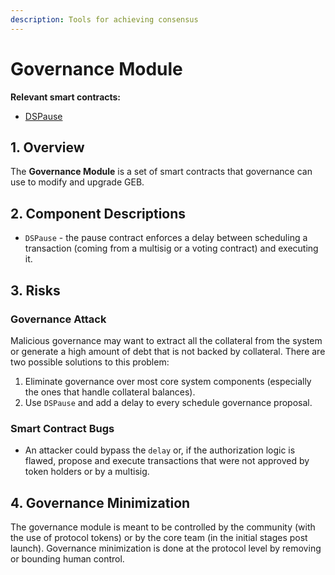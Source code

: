 ```yaml
---
description: Tools for achieving consensus
---
```


# Governance Module

**Relevant smart contracts:**

* [DSPause](https://github.com/reflexer-labs/ds-pause/blob/master/src/pause.sol)

## 1. Overview

The **Governance Module** is a set of smart contracts that governance can use to modify and upgrade GEB.

## 2. Component Descriptions

* `DSPause` - the pause contract enforces a delay between scheduling a transaction \(coming from a multisig or a voting contract\) and executing it.

## 3. Risks

### Governance Attack

Malicious governance may want to extract all the collateral from the system or generate a high amount of debt that is not backed by collateral. There are two possible solutions to this problem:

1. Eliminate governance over most core system components \(especially the ones that handle collateral balances\).
2. Use `DSPause` and add a delay to every schedule governance proposal.

### Smart Contract Bugs

* An attacker could bypass the `delay` or, if the authorization logic is flawed, propose and execute transactions that were not approved by token holders or by a multisig.

## 4. Governance Minimization

The governance module is meant to be controlled by the community \(with the use of protocol tokens\) or by the core team \(in the initial stages post launch\). Governance minimization is done at the protocol level by removing or bounding human control.

